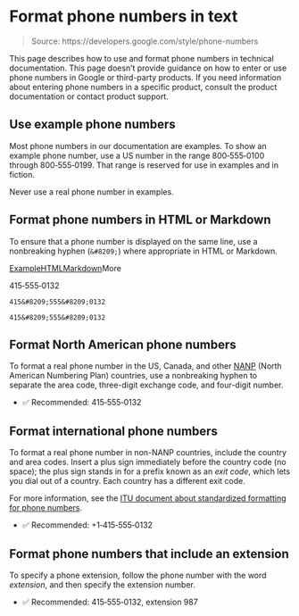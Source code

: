 # Format phone numbers in text

> Source: https://developers.google.com/style/phone-numbers

This page describes how to use and format phone numbers in technical documentation. This page doesn't provide guidance on how to enter or use phone numbers in Google or third-party products. If you need information about entering phone numbers in a specific product, consult the product documentation or contact product support.

## Use example phone numbers

Most phone numbers in our documentation are examples. To show an example phone number, use a US number in the range 800‑555‑0100 through 800‑555‑0199. That range is reserved for use in examples and in fiction.

Never use a real phone number in examples.

## Format phone numbers in HTML or Markdown

To ensure that a phone number is displayed on the same line, use a nonbreaking hyphen (`&#8209;`) where appropriate in HTML or Markdown.

[Example](https://developers.google.com/style/phone-numbers#example)[HTML](https://developers.google.com/style/phone-numbers#html)[Markdown](https://developers.google.com/style/phone-numbers#markdown)More

415‑555‑0132

`415&#8209;555&#8209;0132`

`415&#8209;555&#8209;0132`

## Format North American phone numbers

To format a real phone number in the US, Canada, and other [NANP](https://wikipedia.org/wiki/North*American*Numbering_Plan) (North American Numbering Plan) countries, use a nonbreaking hyphen to separate the area code, three-digit exchange code, and four-digit number.

- ✅ Recommended: 415‑555‑0132

## Format international phone numbers

To format a real phone number in non-NANP countries, include the country and area codes. Insert a plus sign immediately before the country code (no space); the plus sign stands in for a prefix known as an *exit code*, which lets you dial out of a country. Each country has a different exit code.

For more information, see the [ITU document about standardized formatting for phone numbers](https://www.itu.int/rec/T-REC-E.123-200102-I/en).

- ✅ Recommended: +1‑415‑555‑0132

## Format phone numbers that include an extension

To specify a phone extension, follow the phone number with the word *extension*, and then specify the extension number.

- ✅ Recommended: 415‑555‑0132, extension 987